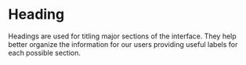 # Heading

Headings are used for titling major sections of the interface. They help better organize the information for our users providing useful labels for each possible section.